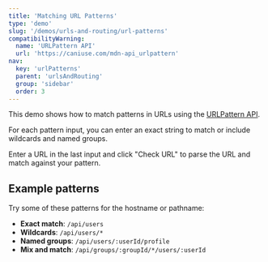 ```yaml
---
title: 'Matching URL Patterns'
type: 'demo'
slug: '/demos/urls-and-routing/url-patterns'
compatibilityWarning:
  name: 'URLPattern API'
  url: 'https://caniuse.com/mdn-api_urlpattern'
nav:
  key: 'urlPatterns'
  parent: 'urlsAndRouting'
  group: 'sidebar'
  order: 3
---
```


This demo shows how to match patterns in URLs using the [URLPattern API](https://developer.mozilla.org/en-US/docs/Web/API/URLPattern).

For each pattern input, you can enter an exact string to match or include wildcards and named groups.

Enter a URL in the last input and click "Check URL" to parse the URL and match against your pattern.

## Example patterns

Try some of these patterns for the hostname or pathname:

 - **Exact match**: `/api/users`
 - **Wildcards**: `/api/users/*`
 - **Named groups**: `/api/users/:userId/profile`
 - **Mix and match**: `/api/groups/:groupId/*/users/:userId`
